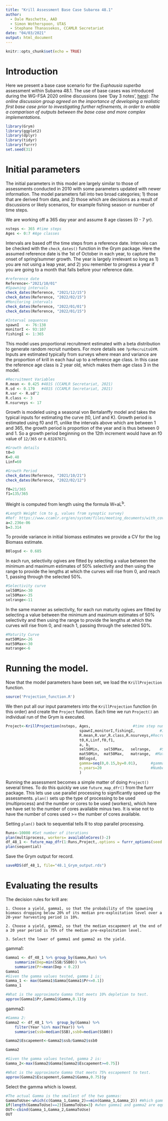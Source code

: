 ```yaml
---
title: "Krill Assessment Base Case Subarea 48.1"
author:
  - Dale Maschette, AAD
  - Simon Wotherspoon, UTAS
  - Stephane Thanassekos, CCAMLR Secretariat
date: "04/03/2021"
output: html_document
---
```


```r
knitr::opts_chunk$set(echo = TRUE)
```


# Introduction

Here we present a base case scenario for the *Euphausia superba* assessment within Subarea 48.1. The use of base cases was introduced during the WG-FSA 2020 online discussions (see 'Day 3 notes', [here](https://groups.ccamlr.org/node/497)):
*The online discussion group agreed on the importance of developing a realistic first base case prior to investigating further refinements, in order to enable a comparison of outputs between the base case and more complex implementations.*



```r
library(Grym)
library(ggplot2)
library(dplyr)
library(tidyr)
library(furrr)
set.seed(31)
```


# Initial parameters
The initial parameters in this model are largely similar to those of assessments conducted in 2010 with some parameters updated with newer information. The model parameters fall into two broad categories; 1) those that are derived from data, and 2) those which are decisions as a result of discussions or likely scenarios, for example fishing season or number of time steps.

We are working off a 365 day year and assume 8 age classes (0 - 7 yr). 

```r
nsteps <- 365 #time steps
Ages <- 0:7 #Age classes
```

Intervals are based off the time steps from a reference date. Intervals can be checked with the `check_dates()` function in the Grym package. Here the assumed reference date is the 1st of October in each year, to capture the onset of spring/summer growth. The year is largely irrelevant so long as 1) you are not using a leap year, and 2) you remember to progress a year if you are going to a month that falls before your reference date. 
```r
#reference date
Reference<-"2021/10/01"
#Spawning intervals
check_dates(Reference, "2021/12/15")
check_dates(Reference, "2022/02/15")
#Monitoring intervals
check_dates(Reference, "2022/01/01")
check_dates(Reference, "2022/01/15")
```

```r
#Interval sequences
spawnI	 <- 76:138
monitorI <- 93:107
fishingI <- 1:365
```

This model uses proportional recruitment estimated with a beta distribution to generate random recruit numbers. For more details see `?prRecruitsGYM`. Inputs are estimated typically from surveys where mean and variance are the proportion of krill in each haul up to a reference age class. In this case the reference age class is 2 year old, which makes them age class 3 in the model. 

```r
#Recruitment Variables
R.mean <- 0.425 #481S (CCAMLR Secretariat, 2021)
R.sd <- 0.170   #481S (CCAMLR Secretariat, 2021)
R.var <- R.sd^2
R.class <- 3
R.nsurveys <- 17
```

Growth is modeled using a seasonal von Bertalanffy model and takes the typical inputs for estimating the curve (t0, Linf and K). Growth period is estimated using f0 and f1, unlike the intervals above which are between 1 and 365, the growth period is proportion of the year and is thus between 0 and 1. So a growth period beginning on the 12th increment would have an f0 value of `12/365` or `0.03287671`. 

```r
#Growth details 
t0=0
K=0.48
Linf=60

#Growth Period
check_dates(Reference, "2021/10/21")
check_dates(Reference, "2022/02/12")

f0=21/365
f1=135/365
```

Weight is computed from length using the formula W=aL<sup>b</sup>. 
```r
#Length Weight (cm to g, values from synoptic survey)
#Ref: https://www.ccamlr.org/en/system/files/meeting_documents/with_cover/asam-2019-08r1.pdf (Appendix C)
a=2.236e-06
b=3.314
```

To provide variance in initial biomass estimates we provide a CV for the log Biomass estimate. 
```r
B0logsd <- 0.685
```

In each run, selectivity ogives are fitted by selecting a value between the minimum and maximum estimates of 50% selectivity and then using the range to provide the lengths at which the curves will rise from 0, and reach 1, passing through the selected 50%. 
```r
#Selectivity curve
sel50Min<-30
sel50Max<-35
selrange<-11
```

In the same manner as selectivity, for each run maturity ogives are fitted by selecting a value between the minimum and maximum estimates of 50% selectivity and then using the range to provide the lengths at which the curves will rise from 0, and reach 1, passing through the selected 50%. 
```r
#Maturity Curve
mat50Min<-26
mat50Max<-30
matrange<-6
```

# Running the model.
Now that the model parameters have been set, we load the `KrillProjection` function. 

```r
source('Projection_function.R')
```

We then put all our input parameters into the `KrillProjection` function (in this order) and create the `Project` function. Each time we run `Project()` an individual run of the Grym is executed.

```r
Project<-KrillProjection(nsteps, Ages,					 #time step numbers and age classes
								 spawnI,monitorI,fishingI,			 #Interval sequences
								 R.mean,R.var,R.class,R.nsurveys,#Recruitment Variables
								 t0,K,Linf,f0,f1,								 #Growth details 
								 a, b, 								 					 #Length/Weight Details
								 sel50Min,	sel50Max,	selrange,	 #Selectivity Parameters
								 mat50Min,	mat50Max,	matrange,  #Maturity parameters
								 B0logsd,
								 gamma=seq(0,0.15,by=0.01),      #gammas to test
								 n.years=20                      #Number of years
								 )
```

Running the assessment becomes a simple matter of doing `Project()` several times. To do this quickly we use `future_map_dfr()` from the furrr package. This lets use use parallel processing to significantly speed up the assessments. 
`plan()` sets up the type of processing to be used (multiprocess) and the number or cores to be used (workers), which here we have set to the number of cores available minus two. It is wise not to have the number of cores used >= the number of cores available. 

Setting `plan()` back to sequential tells R to stop parallel processing. 

```r
Runs<-10000 #Set number of iterations
plan(multiprocess, workers= availableCores()-2)
df_48_1 <- future_map_dfr(1:Runs,Project,.options = furrr_options(seed = TRUE),.progress=T)
plan(sequential)
```

Save the Grym output for record. 

```r
saveRDS(df_48_1, file="48.1_Grym_output.rds")
```


# Evaluating the results

The decision rules for krill are: 
	
	1. Choose a yield, gamma1, so that the probability of the spawning biomass dropping below 20% of its median pre-exploitation level over a 20-year harvesting period is 10%.

	2. Choose a yield, gamma2, so that the median escapement at the end of a 20 year period is 75% of the median pre-exploitation level.

	3. Select the lower of gamma1 and gamma2 as the yield.

gamma1:
```r
Gamma1 <- df_48_1 %>% group_by(Gamma,Run) %>% 
	summarize(Dep=min(SSB/SSB0)) %>% 
	summarize(Pr=mean(Dep < 0.2))
Gamma1
#Given the gamma values tested, gamma 1 is:
Gamma_1 <- max(Gamma1$Gamma[Gamma1$Pr<=0.1])
Gamma_1

#What is the approximate Gamma that meets 10% depletion to test.
approx(Gamma1$Pr,Gamma1$Gamma,0.1)$y
```

gamma2: 
```r
#Gamma 2:
Gamma2 <- df_48_1 %>%  group_by(Gamma) %>% 
	filter(Year %in% max(Year)) %>% 
	summarise(ssb=median(SSB),ssb0=median(SSB0))

Gamma2$Escapement<-Gamma2$ssb/Gamma2$ssb0

Gamma2

#Given the gamma values tested, gamma 2 is:
Gamma_2<-max(Gamma2$Gamma[Gamma2$Escapement>=0.75])

#What is the approximate Gamma that meets 75% escapement to test.
approx(Gamma2$Escapement,Gamma2$Gamma,0.75)$y

```

Select the gamma which is lowest. 
```r
#The actual Gamma is the smallest of the two gammas:
GammaToUse<-which(c(Gamma_1,Gamma_2)==min(Gamma_1,Gamma_2)) #Which gamma is min?
if(length(GammaToUse)==2){GammaToUse=3} #when gamma1 and gamma2 are equal
OUT<-cbind(Gamma_1,Gamma_2,GammaToUse)
OUT
```

